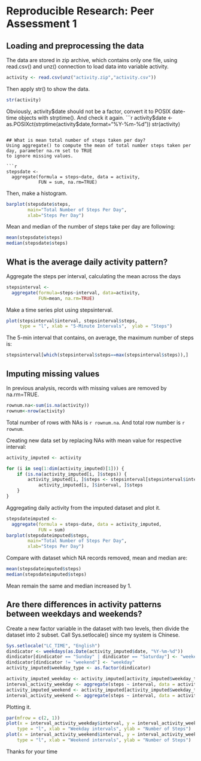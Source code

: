 # Reproducible Research: Peer Assessment 1

## Loading and preprocessing the data
The data are stored in zip archive, which contains only one file, using read.csv() 
and unz() connection to load data into variable activity.

```r
activity <- read.csv(unz("activity.zip","activity.csv"))
```

Then apply str() to show the data.
```r
str(activity)
```

Obviously, activity$date should not be a factor, convert it to POSIX date-time objects with strptime(). 
And check it again.
```r
activity$date <- as.POSIXct(strptime(activity$date,format="%Y-%m-%d"))
str(activity)
```

## What is mean total number of steps taken per day?
Using aggregate() to compute the mean of total number steps taken per day, parameter na.rm set to TRUE
to ignore missing values.

```r
stepsdate <-
  aggregate(formula = steps~date, data = activity,
            FUN = sum, na.rm=TRUE)
```

Then, make a histogram.
```r
barplot(stepsdate$steps,
        main="Total Number of Steps Per Day", 
        xlab="Steps Per Day")
```
Mean and median of the number of steps take per day are following:
```r
mean(stepsdate$steps)
median(stepsdate$steps)
```

## What is the average daily activity pattern?
Aggregate the steps per interval, calculating the mean across the days
```r
stepsinterval <- 
  aggregate(formula=steps~interval, data=activity,
            FUN=mean, na.rm=TRUE)
```
Make a time series plot using stepsinterval.
```r
plot(stepsinterval$interval, stepsinterval$steps, 
     type = "l", xlab = "5-Minute Intervals",  ylab = "Steps")
```
The 5-min interval that contains, on average, the maximum number of steps is:
```r
stepsinterval[which(stepsinterval$steps==max(stepsinterval$steps)),]
```

## Imputing missing values
In previous analysis, records with missing values are removed by na.rm=TRUE.
```r
rownum.na<-sum(is.na(activity))
rownum<-nrow(activity)
```
Total number of rows with NAs is `r rownum.na`. And total row number is `r rownum`. 

Creating new data set by replacing NAs with mean value for respective interval:
```r
activity_imputed <- activity

for (i in seq(1:dim(activity_imputed)[1])) {
    if (is.na(activity_imputed[i, ]$steps)) {
        activity_imputed[i, ]$steps <- stepsinterval[stepsinterval$interval == 
            activity_imputed[i, ]$interval, ]$steps
    }
}
```
Aggregating daily activity from the imputed dataset and plot it.
```r
stepsdateimputed <-
  aggregate(formula = steps~date, data = activity_imputed,
            FUN = sum)
barplot(stepsdateimputed$steps,
        main="Total Number of Steps Per Day", 
        xlab="Steps Per Day")
```
Compare with dataset which NA records removed, mean and median are:
```r
mean(stepsdateimputed$steps)
median(stepsdateimputed$steps)
```
Mean remain the same and median increased by 1.

## Are there differences in activity patterns between weekdays and weekends?
Create a new factor variable in the dataset with two levels, then divide the dataset into 2 subset.
Call Sys.setlocale() since my system is Chinese.
```r
Sys.setlocale("LC_TIME", "English")
dindicator <- weekdays(as.Date(activity_imputed$date, "%Y-%m-%d"))
dindicator[dindicator == "Sunday" | dindicator == "Saturday"] <- "weekend"
dindicator[dindicator != "weekend"] <- "weekday"
activity_imputed$weekday_type <- as.factor(dindicator)

activity_imputed_weekday <- activity_imputed[activity_imputed$weekday_type == "weekday", ]
interval_activity_weekday <- aggregate(steps ~ interval, data = activity_imputed_weekday, mean)
activity_imputed_weekend <- activity_imputed[activity_imputed$weekday_type == "weekend", ]
interval_activity_weekend <- aggregate(steps ~ interval, data = activity_imputed_weekend, mean)
```
Plotting it.
```r
par(mfrow = c(2, 1))
plot(x = interval_activity_weekday$interval, y = interval_activity_weekday$steps, 
    type = "l", xlab = "Weekday intervals", ylab = "Number of Steps")    
plot(x = interval_activity_weekend$interval, y = interval_activity_weekend$steps, 
    type = "l", xlab = "Weekend intervals", ylab = "Number of Steps")
```

Thanks for your time
